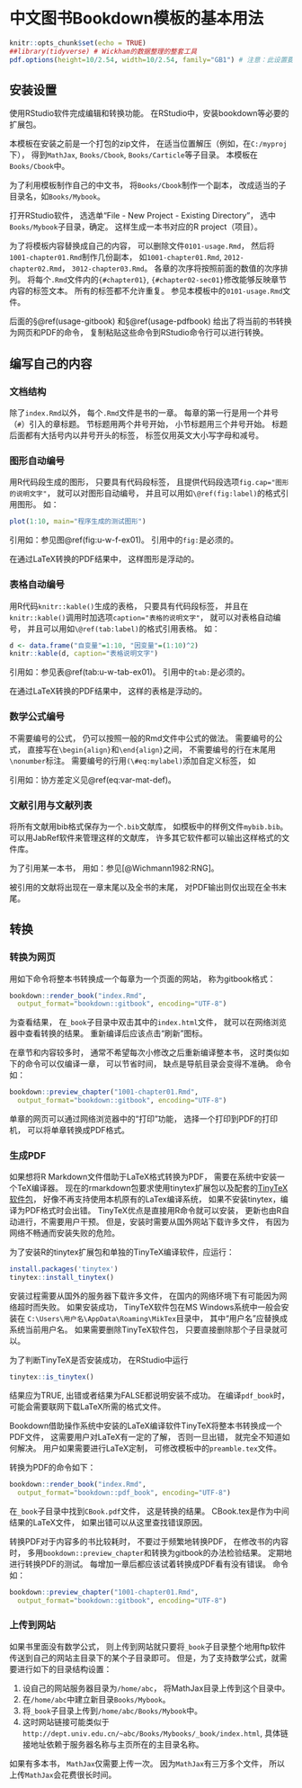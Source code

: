 # 中文图书Bookdown模板的基本用法 {#usage}

```r
knitr::opts_chunk$set(echo = TRUE)
##library(tidyverse) # Wickham的数据整理的整套工具
pdf.options(height=10/2.54, width=10/2.54, family="GB1") # 注意：此设置要放在最后
```

## 安装设置 {#usage-ins}

使用RStudio软件完成编辑和转换功能。
在RStudio中，安装bookdown等必要的扩展包。

本模板在安装之前是一个打包的zip文件，
在适当位置解压（例如，在`C:/myproj`下），
得到`MathJax`, `Books/Cbook`, `Books/Carticle`等子目录。
本模板在`Books/Cbook`中。

为了利用模板制作自己的中文书，
将`Books/Cbook`制作一个副本，
改成适当的子目录名，如`Books/Mybook`。

打开RStudio软件，
选选单“File - New Project - Existing Directory”，
选中`Books/Mybook`子目录，确定。
这样生成一本书对应的R project（项目）。

为了将模板内容替换成自己的内容，
可以删除文件`0101-usage.Rmd`，
然后将`1001-chapter01.Rmd`制作几份副本，
如`1001-chapter01.Rmd`, `2012-chapter02.Rmd`，
`3012-chapter03.Rmd`。
各章的次序将按照前面的数值的次序排列。
将每个`.Rmd`文件内的`{#chapter01}`, `{#chapter02-sec01}`修改能够反映章节内容的标签文本。
所有的标签都不允许重复。
参见本模板中的`0101-usage.Rmd`文件。

后面的§\@ref(usage-gitbook) 和§\@ref(usage-pdfbook) 给出了将当前的书转换为网页和PDF的命令，
复制粘贴这些命令到RStudio命令行可以进行转换。


## 编写自己的内容 {#usage-writing}

### 文档结构 {#usage-writing-struct}

除了`index.Rmd`以外，
每个`.Rmd`文件是书的一章。
每章的第一行是用一个井号（`#`）引入的章标题。
节标题用两个井号开始，
小节标题用三个井号开始。
标题后面都有大括号内以井号开头的标签，
标签仅用英文大小写字母和减号。


### 图形自动编号 {#usage-writing-fig}

用R代码段生成的图形，
只要具有代码段标签，
且提供代码段选项`fig.cap="图形的说明文字"`，
就可以对图形自动编号，
并且可以用如`\@ref(fig:label)`的格式引用图形。
如：

```r
plot(1:10, main="程序生成的测试图形")
```

引用如：参见图\@ref(fig:u-w-f-ex01)。
引用中的`fig:`是必须的。

在通过LaTeX转换的PDF结果中，
这样图形是浮动的。


### 表格自动编号 {#usage-writing-tab}

用R代码`knitr::kable()`生成的表格，
只要具有代码段标签，
并且在`knitr::kable()`调用时加选项`caption="表格的说明文字"`，
就可以对表格自动编号，
并且可以用如`\@ref(tab:label)`的格式引用表格。
如：

```r
d <- data.frame("自变量"=1:10, "因变量"=(1:10)^2)
knitr::kable(d, caption="表格说明文字")
```

引用如：参见表\@ref(tab:u-w-tab-ex01)。
引用中的`tab:`是必须的。

在通过LaTeX转换的PDF结果中，
这样的表格是浮动的。


### 数学公式编号 {#usage-writing-math}

不需要编号的公式，
仍可以按照一般的Rmd文件中公式的做法。
需要编号的公式，
直接写在`\begin{align}`和`\end{align}`之间，
不需要编号的行在末尾用`\nonumber`标注。
需要编号的行用`(\#eq:mylabel)`添加自定义标签，
如

\begin{align}
\Sigma =&  (\sigma_{ij})_{n\times n} \nonumber \\
=& E[(\boldsymbol{X} - \boldsymbol{\mu}) (\boldsymbol{X} - \boldsymbol{\mu})^T ] 
(\#eq:var-mat-def)
\end{align}

引用如：协方差定义见\@ref(eq:var-mat-def)。

### 文献引用与文献列表

将所有文献用bib格式保存为一个`.bib`文献库，
如模板中的样例文件`mybib.bib`。
可以用JabRef软件来管理这样的文献库，
许多其它软件都可以输出这样格式的文件库。

为了引用某一本书，
用如：参见[@Wichmann1982:RNG]。

被引用的文献将出现在一章末尾以及全书的末尾，
对PDF输出则仅出现在全书末尾。

## 转换 {#usage-output}

### 转换为网页 {#usage-gitbook}

用如下命令将整本书转换成一个每章为一个页面的网站，
称为gitbook格式：

```r
bookdown::render_book("index.Rmd", 
  output_format="bookdown::gitbook", encoding="UTF-8")
```

为查看结果，
在`_book`子目录中双击其中的`index.html`文件，
就可以在网络浏览器中查看转换的结果。
重新编译后应该点击“刷新”图标。

在章节和内容较多时，
通常不希望每次小修改之后重新编译整本书，
这时类似如下的命令可以仅编译一章，
可以节省时间，
缺点是导航目录会变得不准确。
命令如：

```r
bookdown::preview_chapter("1001-chapter01.Rmd",
  output_format="bookdown::gitbook", encoding="UTF-8")
```

单章的网页可以通过网络浏览器中的“打印”功能，
选择一个打印到PDF的打印机，
可以将单章转换成PDF格式。


### 生成PDF {#usage-pdfbook}

如果想将R Markdown文件借助于LaTeX格式转换为PDF， 
需要在系统中安装一个TeX编译器。 
现在的rmarkdown包要求使用tinytex扩展包以及配套的[TinyTeX软件包](https://yihui.name/tinytex/)，
好像不再支持使用本机原有的LaTex编译系统， 
如果不安装tinytex，编译为PDF格式时会出错。
TinyTeX优点是直接用R命令就可以安装，
更新也由R自动进行，不需要用户干预。
但是，安装时需要从国外网站下载许多文件，
有因为网络不畅通而安装失败的危险。

为了安装R的tinytex扩展包和单独的TinyTeX编译软件，应运行：

```r
install.packages('tinytex')
tinytex::install_tinytex()
```

安装过程需要从国外的服务器下载许多文件， 
在国内的网络环境下有可能因为网络超时而失败。 
如果安装成功， 
TinyTeX软件包在MS Windows系统中一般会安装在 `C:\Users\用户名\AppData\Roaming\MikTex`目录中，
其中“用户名”应替换成系统当前用户名。 
如果需要删除TinyTeX软件包， 只要直接删除那个子目录就可以。

为了判断TinyTeX是否安装成功， 在RStudio中运行

```r
tinytex::is_tinytex()
```

结果应为TRUE, 出错或者结果为FALSE都说明安装不成功。
在编译`pdf_book`时，可能会需要联网下载LaTeX所需的格式文件。

Bookdown借助操作系统中安装的LaTeX编译软件TinyTeX将整本书转换成一个PDF文件，
这需要用户对LaTeX有一定的了解，
否则一旦出错，
就完全不知道如何解决。
用户如果需要进行LaTeX定制，
可修改模板中的`preamble.tex`文件。

转换为PDF的命令如下：

```r
bookdown::render_book("index.Rmd", 
  output_format="bookdown::pdf_book", encoding="UTF-8")
```

在`_book`子目录中找到`CBook.pdf`文件，
这是转换的结果。
CBook.tex是作为中间结果的LaTeX文件，
如果出错可以从这里查找错误原因。

转换PDF对于内容多的书比较耗时，
不要过于频繁地转换PDF，
在修改书的内容时，
多用`bookdown::preview_chapter`和转换为gitbook的办法检验结果。
定期地进行转换PDF的测试。
每增加一章后都应该试着转换成PDF看有没有错误。
命令如：

```r
bookdown::preview_chapter("1001-chapter01.Rmd", 
  output_format="bookdown::gitbook", encoding="UTF-8")
```



### 上传到网站 {#usage-website}

如果书里面没有数学公式，
则上传到网站就只要将`_book`子目录整个地用ftp软件传送到自己的网站主目录下的某个子目录即可。
但是，为了支持数学公式，就需要进行如下的目录结构设置：

1. 设自己的网站服务器目录为`/home/abc`，
   将MathJax目录上传到这个目录中。
2. 在`/home/abc`中建立新目录`Books/Mybook`。
3. 将`_book`子目录上传到`/home/abc/Books/Mybook`中。
4. 这时网站链接可能类似于`http://dept.univ.edu.cn/~abc/Books/Mybooks/_book/index.html`,
   具体链接地址依赖于服务器名称与主页所在的主目录名称。

如果有多本书，
`MathJax`仅需要上传一次。
因为`MathJax`有三万多个文件，
所以上传`MathJax`会花费很长时间。



